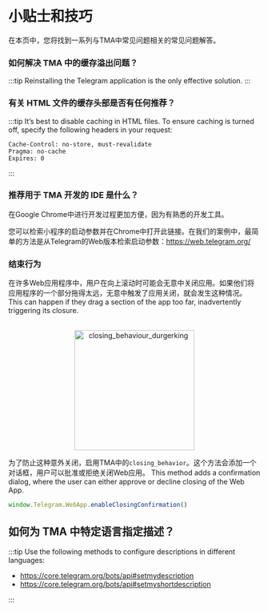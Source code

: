 
# 小贴士和技巧

在本页中，您将找到一系列与TMA中常见问题相关的常见问题解答。

### 如何解决 TMA 中的缓存溢出问题？

:::tip
Reinstalling the Telegram application is the only effective solution.
:::

### 有关 HTML 文件的缓存头部是否有任何推荐？

:::tip
It’s best to disable caching in HTML files. To ensure caching is turned off, specify the following headers in your request:

```curl
Cache-Control: no-store, must-revalidate
Pragma: no-cache
Expires: 0
```

:::

### 推荐用于 TMA 开发的 IDE 是什么？

在Google Chrome中进行开发过程更加方便，因为有熟悉的开发工具。

您可以检索小程序的启动参数并在Chrome中打开此链接。在我们的案例中，最简单的方法是从Telegram的Web版本检索启动参数：https://web.telegram.org/

### 结束行为

在许多Web应用程序中，用户在向上滚动时可能会无意中关闭应用。如果他们将应用程序的一个部分拖得太远，无意中触发了应用关闭，就会发生这种情况。 This can happen if they drag a section of the app too far, inadvertently triggering its closure.

<p align="center">
    <br />
    <img width="240" src="/img/docs/telegram-apps/closing-behaviour.svg" alt="closing_behaviour_durgerking" />
    <br />
</p>

为了防止这种意外关闭，启用TMA中的`closing_behavior`。这个方法会添加一个对话框，用户可以批准或拒绝关闭Web应用。 This method adds a confirmation dialog, where the user can either approve or decline closing of the Web App.

```typescript
window.Telegram.WebApp.enableClosingConfirmation()
```

## 如何为 TMA 中特定语言指定描述？

:::tip
Use the following methods to configure descriptions in different languages:

- https://core.telegram.org/bots/api#setmydescription
- https://core.telegram.org/bots/api#setmyshortdescription

:::

<Feedback />
